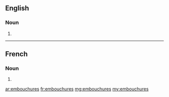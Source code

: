 ==English==

===Noun===
{{head|en}}

# {{plural of|embouchure}}

----

==French==

===Noun===
{{head|fr|plural}} {{f-p}}

# {{plural of|embouchure|lang=fr}}

[[ar:embouchures]]
[[fr:embouchures]]
[[mg:embouchures]]
[[my:embouchures]]